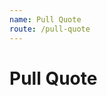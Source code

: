```yaml
---
name: Pull Quote
route: /pull-quote
---
```



# Pull Quote

<PropsTable of={PullQuote} />

<Playground>
  <PullQuote
    style={css`
      h1{
        font-size: 4vw;
        position: absolute;
        left: 0;
      }
      div {
        color: #7d899c;
      }
    `}
    text={`Lorem ipsum dolor sit amet, consectetur adipiscing elit.
            Sed suscipit venenatis massa, ac ultricies sem gravida nec.
            Phasellus ac ipsum nibh. Morbi at ullamcorper turpis, vitae rhoncus magna.
            Lorem ipsum dolor sit amet, consectetur adipiscing elit.
            Sed suscipit venenatis massa, ac ultricies sem gravida nec
            Lorem ipsum dolor sit amet, consectetur adipiscing elit.
            Sed suscipit venenatis massa, ac ultricies sem gravida nec
            Lorem ipsum dolor sit amet, consectetur adipiscing elit.
            Sed suscipit venenatis massa, ac ultricies sem gravida nec`}
  />
</Playground>
